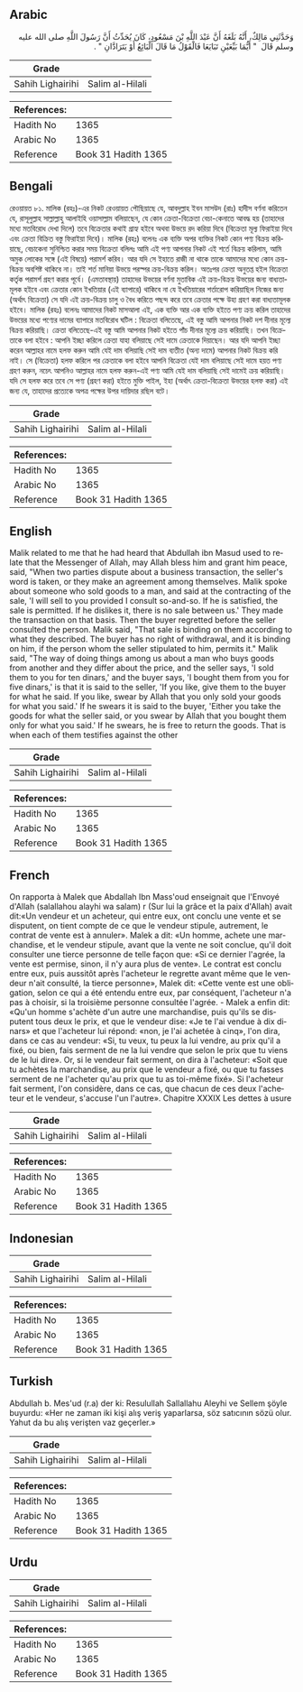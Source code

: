 ## Arabic


<div dir="rtl" lang="ar" style={{fontSize:'larger',backgroundColor:'#f8f9fa',padding:20}}>
وَحَدَّثَنِي مَالِكٌ، أَنَّهُ بَلَغَهُ أَنَّ عَبْدَ اللَّهِ بْنَ مَسْعُودٍ، كَانَ يُحَدِّثُ أَنَّ رَسُولَ اللَّهِ صلى الله عليه وسلم قَالَ ‏ "‏ أَيُّمَا بَيِّعَيْنِ تَبَايَعَا فَالْقَوْلُ مَا قَالَ الْبَائِعُ أَوْ يَتَرَادَّانِ ‏"‏ ‏.‏
</div>
<div style={{backgroundColor:'#f8f9fa',padding:20, marginBottom: 10}}><table> <thead> <tr> <th>Grade</th> <th></th> </tr> </thead> <tbody> <tr><td>Sahih Lighairihi</td><td>Salim al-Hilali</td></tr></tbody></table><table> <thead> <tr> <th>References:</th> <th></th> </tr> </thead> <tbody><tr><td>Hadith No</td><td>1365</td></tr><tr><td>Arabic No</td><td>1365</td></tr><tr><td>Reference</td><td>Book 31 Hadith 1365</td></tr></tbody></table></div>

## Bengali


<div dir="ltr" lang="bn" style={{fontSize:'larger',backgroundColor:'#f8f9fa',padding:20}}>
রেওয়ায়ত ৮১. মালিক (রহঃ)-এর নিকট রেওয়ায়ত পৌছিয়াছে যে, আবদুল্লাহ ইবন মাসউদ (রাঃ) হাদীস বর্ণনা করিতেন যে, রাসূলুল্লাহ সাল্লাল্লাহু আলাইহি ওয়াসাল্লাম বলিয়াছেন, যে কোন ক্রেতা-বিক্রেতা বেচা-কেনাতে আবদ্ধ হয় (তাহাদের মধ্যে মতবিরোধ দেখা দিলে) তবে বিক্রেতার কথাই গ্রাহ্য হইবে অথবা উভয়ে রদ করিয়া দিবে (বিক্রেতা মূল্য ফিরাইয়া দিবে এবং ক্রেতা বিক্রিত বস্তু ফিরাইয়া দিবে)। মালিক (রহঃ) বলেনঃ এক ব্যক্তি অপর ব্যক্তির নিকট কোন পণ্য বিক্রয় করিয়াছে, বেচাকেনা সুনিশ্চিত করার সময় বিক্রেতা বলিলঃ আমি এই পণ্য আপনার নিকট এই শর্তে বিক্রয় করিলাম, আমি অমুক লোকের সঙ্গে (এই বিষয়ে) পরামর্শ করিব। আর যদি সে ইহাতে রাজী না থাকে তাকে আমাদের মধ্যে কোন ক্রয়-বিক্রয় অবশিষ্ট থাকিবে না। তাই শর্ত মানিয়া উভয়ে পরস্পর ক্রয়-বিক্রয় করিল। অতঃপর ক্রেতা অনুতপ্ত হইল বিক্রেতা কর্তৃক পরামর্শ গ্রহণ করার পূর্বে। (এমতাবস্থায়) তাহাদের উভয়ের বর্ণনা মুতাবিক এই ক্রয়-বিক্রয় উভয়ের জন্য বাধ্যতামূলক হইবে এবং ক্রেতার কোন ইখতিয়ার (এই ব্যাপারে) থাকিবে না যে ইখতিয়ারের শর্তারোপ করিয়াছিল নিজের জন্য (অর্থাৎ বিক্রেতা) সে যদি এই ক্রয়-বিক্রয় চালু ও বৈধ করিতে পছন্দ করে তবে ক্রেতার পক্ষে উহা গ্রহণ করা বাধ্যতামূলক হইবে। মালিক (রহঃ) বলেনঃ আমাদের নিকট মাসআলা এই, এক ব্যক্তি আর এক ব্যক্তি হইতে পণ্য ক্রয় করিল তাহাদের উভয়ের মধ্যে পণ্যের দামের ব্যাপারে মতবিরোধ ঘটিল : বিক্রেতা বলিতেছে, এই বস্তু আমি আপনার নিকট দশ দীনার মূল্যে বিক্রয় করিয়াছি। ক্রেতা বলিতেছে-এই বস্তু আমি আপনার নিকট হইতে পাঁচ দীনার মূল্যে ক্রয় করিয়াছি। তখন বিক্রেতাকে বলা হইবে : আপনি ইচ্ছা করিলে ক্রেতা যাহা বলিয়াছে সেই দামে ক্রেতাকে দিয়াছেন। আর যদি আপনি ইচ্ছা করেন আল্লাহর নামে হলফ করুন আমি যেই দাম বলিয়াছি সেই দাম ব্যতীত (অন্য দামে) আপনার নিকট বিক্রয় করি নাই। সে (বিক্রেতা) হলফ করিলে পর ক্রেতাকে বলা হইবে আপনি বিক্রেতা যেই দাম বলিয়াছে সেই দামে হয়ত পণ্য গ্রহণ করুন, নচেৎ আপনিও আল্লাহর নামে হলফ করুন-এই পণ্য আমি যেই দাম বলিয়াছি সেই দামেই ক্রয় করিয়াছি। যদি সে হলফ করে তবে সে পণ্য (গ্রহণ করা) হইতে মুক্তি পাইল, ইহা (অর্থাৎ ক্রেতা-বিক্রেতা উভয়ের হলফ করা) এই জন্য যে, তাহাদের প্রত্যেকে অপত্র পক্ষের উপর দায়িদার রছিল বটে।
</div>
<div style={{backgroundColor:'#f8f9fa',padding:20, marginBottom: 10}}><table> <thead> <tr> <th>Grade</th> <th></th> </tr> </thead> <tbody> <tr><td>Sahih Lighairihi</td><td>Salim al-Hilali</td></tr></tbody></table><table> <thead> <tr> <th>References:</th> <th></th> </tr> </thead> <tbody><tr><td>Hadith No</td><td>1365</td></tr><tr><td>Arabic No</td><td>1365</td></tr><tr><td>Reference</td><td>Book 31 Hadith 1365</td></tr></tbody></table></div>

## English


<div dir="ltr" lang="en" style={{fontSize:'larger',backgroundColor:'#f8f9fa',padding:20}}>
Malik related to me that he had heard that Abdullah ibn Masud used to relate that the Messenger of Allah, may Allah bless him and grant him peace, said, "When two parties dispute about a business transaction, the seller's word is taken, or they make an agreement among themselves. Malik spoke about someone who sold goods to a man, and said at the contracting of the sale, 'I will sell to you provided I consult so-and-so. If he is satisfied, the sale is permitted. If he dislikes it, there is no sale between us.' They made the transaction on that basis. Then the buyer regretted before the seller consulted the person. Malik said, "That sale is binding on them according to what they described. The buyer has no right of withdrawal, and it is binding on him, if the person whom the seller stipulated to him, permits it." Malik said, "The way of doing things among us about a man who buys goods from another and they differ about the price, and the seller says, 'I sold them to you for ten dinars,' and the buyer says, 'I bought them from you for five dinars,' is that it is said to the seller, 'If you like, give them to the buyer for what he said. If you like, swear by Allah that you only sold your goods for what you said.' If he swears it is said to the buyer, 'Either you take the goods for what the seller said, or you swear by Allah that you bought them only for what you said.' If he swears, he is free to return the goods. That is when each of them testifies against the other
</div>
<div style={{backgroundColor:'#f8f9fa',padding:20, marginBottom: 10}}><table> <thead> <tr> <th>Grade</th> <th></th> </tr> </thead> <tbody> <tr><td>Sahih Lighairihi</td><td>Salim al-Hilali</td></tr></tbody></table><table> <thead> <tr> <th>References:</th> <th></th> </tr> </thead> <tbody><tr><td>Hadith No</td><td>1365</td></tr><tr><td>Arabic No</td><td>1365</td></tr><tr><td>Reference</td><td>Book 31 Hadith 1365</td></tr></tbody></table></div>

## French


<div dir="ltr" lang="fr" style={{fontSize:'larger',backgroundColor:'#f8f9fa',padding:20}}>
On rapporta à Malek que Abdallah Ibn Mass'oud enseignait que l'Envoyé d'Allah (salallahou alayhi wa salam) r (Sur lui la grâce et la paix d'Allah) avait dit:«Un vendeur et un acheteur, qui entre eux, ont conclu une vente et se disputent, on tient compte de ce que le vendeur stipule, autrement, le contrat de vente est à annuler». Malek a dit: «Un homme, achete une marchandise, et le vendeur stipule, avant que la vente ne soit conclue, qu'il doit consulter une tierce personne de telle façon que: «Si ce dernier l'agrée, la vente est permise, sinon, il n'y aura plus de vente». Le contrat est conclu entre eux, puis aussitôt après l'acheteur le regrette avant même que le vendeur n'ait consulté, la tierce personne», Malek dit: «Cette vente est une obligation, selon ce qui a été entendu entre eux, par conséquent, l'acheteur n'a pas à choisir, si la troisième personne consultée l'agrée. - Malek a enfin dit: «Qu'un homme s'achète d'un autre une marchandise, puis qu'ils se disputent tous deux le prix, et que le vendeur dise: «Je te l'ai vendue à dix dinars» et que l'acheteur lui répond: «non, je l'ai achetée à cinq», l'on dira, dans ce cas au vendeur: «Si, tu veux, tu peux la lui vendre, au prix qu'il a fixé, ou bien, fais serment de ne la lui vendre que selon le prix que tu viens de le lui dire». Or, si le vendeur fait serment, on dira à l'acheteur: «Soit que tu achètes la marchandise, au prix que le vendeur a fixé, ou que tu fasses serment de ne l'acheter qu'au prix que tu as toi-même fixé». Si l'acheteur fait serment, l'on considère, dans ce cas, que chacun de ces deux l'acheteur et le vendeur, s'accuse l'un l'autre». Chapitre XXXIX Les dettes à usure
</div>
<div style={{backgroundColor:'#f8f9fa',padding:20, marginBottom: 10}}><table> <thead> <tr> <th>Grade</th> <th></th> </tr> </thead> <tbody> <tr><td>Sahih Lighairihi</td><td>Salim al-Hilali</td></tr></tbody></table><table> <thead> <tr> <th>References:</th> <th></th> </tr> </thead> <tbody><tr><td>Hadith No</td><td>1365</td></tr><tr><td>Arabic No</td><td>1365</td></tr><tr><td>Reference</td><td>Book 31 Hadith 1365</td></tr></tbody></table></div>

## Indonesian


<div dir="ltr" lang="id" style={{fontSize:'larger',backgroundColor:'#f8f9fa',padding:20}}>

</div>
<div style={{backgroundColor:'#f8f9fa',padding:20, marginBottom: 10}}><table> <thead> <tr> <th>Grade</th> <th></th> </tr> </thead> <tbody> <tr><td>Sahih Lighairihi</td><td>Salim al-Hilali</td></tr></tbody></table><table> <thead> <tr> <th>References:</th> <th></th> </tr> </thead> <tbody><tr><td>Hadith No</td><td>1365</td></tr><tr><td>Arabic No</td><td>1365</td></tr><tr><td>Reference</td><td>Book 31 Hadith 1365</td></tr></tbody></table></div>

## Turkish


<div dir="ltr" lang="tr" style={{fontSize:'larger',backgroundColor:'#f8f9fa',padding:20}}>
Abdullah b. Mes'ud (r.a) der ki: Resulullah Sallallahu Aleyhi ve Sellem şöyle buyurdu: «Her ne zaman iki kişi alış veriş yaparlarsa, söz satıcının sözü olur. Yahut da bu alış verişten vaz geçerler.»
</div>
<div style={{backgroundColor:'#f8f9fa',padding:20, marginBottom: 10}}><table> <thead> <tr> <th>Grade</th> <th></th> </tr> </thead> <tbody> <tr><td>Sahih Lighairihi</td><td>Salim al-Hilali</td></tr></tbody></table><table> <thead> <tr> <th>References:</th> <th></th> </tr> </thead> <tbody><tr><td>Hadith No</td><td>1365</td></tr><tr><td>Arabic No</td><td>1365</td></tr><tr><td>Reference</td><td>Book 31 Hadith 1365</td></tr></tbody></table></div>

## Urdu


<div dir="rtl" lang="ur" style={{fontSize:'larger',backgroundColor:'#f8f9fa',padding:20}}>

</div>
<div style={{backgroundColor:'#f8f9fa',padding:20, marginBottom: 10}}><table> <thead> <tr> <th>Grade</th> <th></th> </tr> </thead> <tbody> <tr><td>Sahih Lighairihi</td><td>Salim al-Hilali</td></tr></tbody></table><table> <thead> <tr> <th>References:</th> <th></th> </tr> </thead> <tbody><tr><td>Hadith No</td><td>1365</td></tr><tr><td>Arabic No</td><td>1365</td></tr><tr><td>Reference</td><td>Book 31 Hadith 1365</td></tr></tbody></table></div>